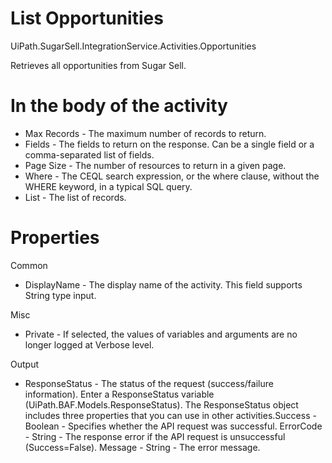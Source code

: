﻿# List Opportunities

UiPath.SugarSell.IntegrationService.Activities.Opportunities

Retrieves all opportunities from Sugar Sell.

# In the body of the activity

* Max Records - The maximum number of records to return.
* Fields - The fields to return on the response. Can be a single field or a comma-separated list of fields.
* Page Size - The number of resources to return in a given page.
* Where - The CEQL search expression, or the where clause, without the WHERE keyword, in a typical SQL query.
* List - The list of records.

# Properties

Common

* DisplayName - The display name of the activity. This field supports String type input.

Misc

* Private - If selected, the values of variables and arguments are no longer logged at Verbose level.

Output

* ResponseStatus - The status of the request (success/failure information). Enter a ResponseStatus variable (UiPath.BAF.Models.ResponseStatus). The ResponseStatus object includes three properties that you can use in other activities.Success - Boolean - Specifies whether the API request was successful. ErrorCode - String - The response error if the API request is unsuccessful (Success=False). Message - String - The error message.

